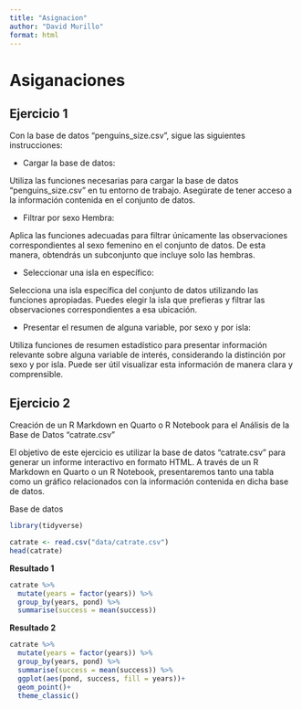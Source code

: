 ---
title: "Asignacion"
author: "David Murillo"
format: html
---

# Asiganaciones

::: panel-tabset

## Ejercicio 1

Con la base de datos "penguins_size.csv", sigue las siguientes instrucciones:

- Cargar la base de datos:

Utiliza las funciones necesarias para cargar la base de datos "penguins_size.csv" en tu entorno de trabajo. Asegúrate de tener acceso a la información contenida en el conjunto de datos.

- Filtrar por sexo Hembra:

Aplica las funciones adecuadas para filtrar únicamente las observaciones correspondientes al sexo femenino en el conjunto de datos. De esta manera, obtendrás un subconjunto que incluye solo las hembras.

- Seleccionar una isla en específico:

Selecciona una isla específica del conjunto de datos utilizando las funciones apropiadas. Puedes elegir la isla que prefieras y filtrar las observaciones correspondientes a esa ubicación.

- Presentar el resumen de alguna variable, por sexo y por isla:

Utiliza funciones de resumen estadístico para presentar información relevante sobre alguna variable de interés, considerando la distinción por sexo y por isla. Puede ser útil visualizar esta información de manera clara y comprensible.

## Ejercicio 2

Creación de un R Markdown en Quarto o R Notebook para el Análisis de la Base de Datos "catrate.csv"

El objetivo de este ejercicio es utilizar la base de datos "catrate.csv" para generar un informe interactivo en formato HTML. A través de un R Markdown en Quarto o un R Notebook, presentaremos tanto una tabla como un gráfico relacionados con la información contenida en dicha base de datos.

Base de datos

```{r, echo=FALSE, warning=FALSE, message=FALSE}
library(tidyverse)

catrate <- read.csv("data/catrate.csv")
head(catrate)
```

**Resultado 1**

```{r, echo=FALSE, warning=FALSE, message=FALSE}
catrate %>% 
  mutate(years = factor(years)) %>% 
  group_by(years, pond) %>% 
  summarise(success = mean(success))
```

**Resultado 2**

```{r, echo=FALSE, warning=FALSE, message=FALSE}
catrate %>% 
  mutate(years = factor(years)) %>% 
  group_by(years, pond) %>% 
  summarise(success = mean(success)) %>% 
  ggplot(aes(pond, success, fill = years))+
  geom_point()+
  theme_classic()

```


::: 
 